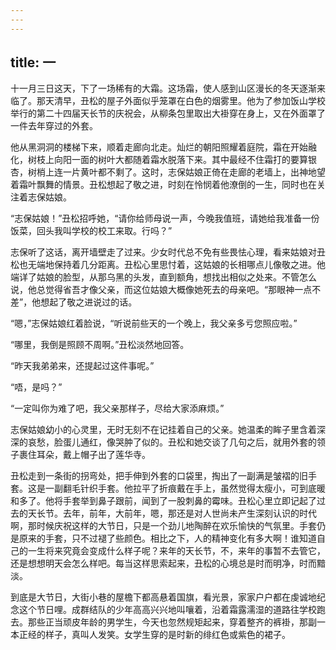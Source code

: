 ```yaml
---
---
---
```

title: 一
---




十一月三日这天，下了一场稀有的大霜。这场霜，使人感到山区漫长的冬天逐渐来临了。那天清早，丑松的屋子外面似乎笼罩在白色的烟雾里。他为了参加饭山学校举行的第二十四届天长节的庆祝会，从柳条包里取出大褂穿在身上，又在外面罩了一件去年穿过的外套。

他从黑洞洞的楼梯下来，顺着走廊向北走。灿烂的朝阳照耀着庭院，霜在开始融化，树枝上向阳一面的树叶大都随着霜水脱落下来。其中最经不住霜打的要算银杏，树梢上连一片黄叶都不剩了。这时，志保姑娘正倚在走廊的老墙上，出神地望着霜叶飘舞的情景。丑松想起了敬之进，时刻在怜悯着他潦倒的一生，同时也在关注着志保姑娘。

“志保姑娘！”丑松招呼她，“请你给师母说一声，今晚我值班，请她给我准备一份饭菜，回头我叫学校的校工来取。行吗？”

志保听了这话，离开墙壁走了过来。少女时代总不免有些畏怯心理，看来姑娘对丑松也无端地保持着几分距离。丑松心里思忖着，这姑娘的长相哪点儿像敬之进。他端详了姑娘的脸型，从那乌黑的头发，直到额角，想找出相似之处来。不管怎么说，他总觉得省吾才像父亲，而这位姑娘大概像她死去的母亲吧。“那眼神一点不差”，他想起了敬之进说过的话。

“嗯，”志保姑娘红着脸说，“听说前些天的一个晚上，我父亲多亏您照应啦。”

“哪里，我倒是照顾不周啊。”丑松淡然地回答。

“昨天我弟弟来，还提起过这件事呢。”

“唔，是吗？”

“一定叫你为难了吧，我父亲那样子，尽给大家添麻烦。”

志保姑娘幼小的心灵里，无时无刻不在记挂着自己的父亲。她温柔的眸子里含着深深的哀愁，脸蛋儿通红，像哭肿了似的。丑松和她交谈了几句之后，就用外套的领子裹住耳朵，戴上帽子出了莲华寺。

丑松走到一条街的拐弯处，把手伸到外套的口袋里，掏出了一副满是皱褶的旧手套。这是一副翻毛针织手套。他拉平了折痕戴在手上，虽然觉得太瘦小，可到底暖和多了。他将手套举到鼻子跟前，闻到了一股刺鼻的霉味。丑松心里立即记起了过去的天长节。去年，前年，大前年，嗯，那还是对人世尚未产生深刻认识的时代啊，那时候庆祝这样的大节日，只是一个劲儿地陶醉在欢乐愉快的气氛里。手套仍是原来的手套，只不过褪了些颜色。相比之下，人的精神变化有多大啊！谁知道自己的一生将来究竟会变成什么样子呢？来年的天长节，不，来年的事暂不去管它，还是想想明天会怎么样吧。每当这样思索起来，丑松的心境总是时而明净，时而黯淡。

到底是大节日，大街小巷的屋檐下都高悬着国旗，看光景，家家户户都在虔诚地纪念这个节日哩。成群结队的少年高高兴兴地叫嚷着，沿着霜露濡湿的道路往学校跑去。那些正当顽皮年龄的男学生，今天也忽然规矩起来，穿着整齐的裤褂，那副一本正经的样子，真叫人发笑。女学生穿的是时新的绯红色或紫色的裙子。